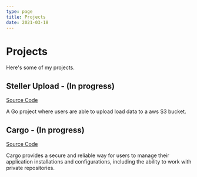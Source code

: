 ```yaml
---
type: page
title: Projects
date: 2021-03-18
---
```


# Projects

Here's some of my projects.


## Steller Upload - (In progress)

[Source Code](https://github.com/JustJordanT/stellar-upload)

A Go project where users are able to upload load data to a aws S3 bucket.

## Cargo - (In progress)

[Source Code](https://github.com/JustJordanT/cargo)

 Cargo provides a secure and reliable way for users to manage their application installations and configurations, including the ability to work with private repositories.
